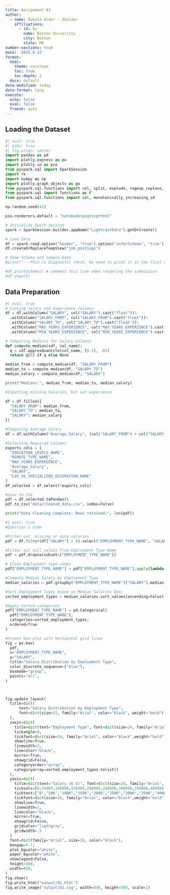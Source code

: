 ```yaml
---
title: Assignment 03
author:
  - name: Dakota Alder - dkalder
    affiliations:
      - id: bu
        name: Boston University
        city: Boston
        state: MA
number-sections: true
date: '2025-9-22'
format:
  html:
    theme: cerulean
    toc: true
    toc-depth: 2
  docx: default
date-modified: today
date-format: long
execute:
  echo: false
  eval: false
  freeze: auto
---
```


## Loading the Dataset

```python

#| eval: true
#| echo: true
#| fig-align: center
import pandas as pd
import plotly.express as px
import plotly.io as pio
from pyspark.sql import SparkSession
import re
import numpy as np
import plotly.graph_objects as go
from pyspark.sql.functions import col, split, explode, regexp_replace, transform, when
from pyspark.sql import functions as F
from pyspark.sql.functions import col, monotonically_increasing_id

np.random.seed(42)

pio.renderers.default = "notebook+png+svg+html"

# Initialize Spark Session
spark = SparkSession.builder.appName("LightcastData").getOrCreate()

# Load Data
df = spark.read.option("header", "true").option("inferSchema", "true").option("multiLine","true").option("escape", "\"").csv("data/lightcast_job_postings.csv")
df.createOrReplaceTempView("job_postings")

# Show Schema and Sample Data
#print("---This is Diagnostic check, No need to print it in the final doc---")

#df.printSchema() # comment this line when rendering the submission
#df.show(5)
```

## Data Preparation

```python
#| eval: true
# Casting Salary and Experience Columns
df = df.withColumn("SALARY", col("SALARY").cast("float"))\
  .withColumn("SALARY_FROM", col("SALARY_FROM").cast("float"))\
  .withColumn("SALARY_TO", col("SALARY_TO").cast("float"))\
  .withColumn("MAX_YEARS_EXPERIENCE", col("MAX_YEARS_EXPERIENCE").cast("float"))\
  .withColumn("MIN_YEARS_EXPERIENCE", col("MIN_YEARS_EXPERIENCE").cast("float"))

# Computing Medians for Salary Columns
def compute_median(sdf, col_name):
  q = sdf.approxQuantile(col_name, [0.5], .01)
  return q[0] if q else None

median_from = compute_median(df, "SALARY_FROM")
median_to = compute_median(df, "SALARY_TO")
median_salary = compute_median(df, "SALARY")

print("Medians:", median_from, median_to, median_salary)

#Inputting missing Salaries, but not experience

df = df.fillna({
  "SALARY_FROM": median_from,
  "SALARY_TO": median_to,
  "SALARY": median_salary
})

#Computing Average Salary
df = df.withColumn("Average_Salary", (col("SALARY_FROM") + col("SALARY_TO"))/2)

#Selecting Required Columns
exports_cols = [
  "EDUCATION_LEVELS_NAME",
  "REMOTE_TYPE_NAME",
  "MAX_YEARS_EXPERIENCE",
  "Average_Salary",
  "SALARY",
  "LOT_V6_SPECIALIZED_OCCUPATION_NAME"
]
df_selected = df.select(*exports_cols)

#Save to CSV
pdf = df_selected.toPandas()
pdf.to_csv("data/cleaned_data.csv", index=False)

print("Data Cleaning Complete. Rows retained:", len(pdf))
```

```python
#| eval: true
#Question 1 Code

#Filter out  missing or zero salaries
pdf = df.filter(df["SALARY"] > 0).select("EMPLOYMENT_TYPE_NAME", "SALARY").toPandas()

#Filter out null values from Employment Type Name
pdf = pdf.dropna(subset=["EMPLOYMENT_TYPE_NAME"])

# Clean Employment type names
pdf["EMPLOYMENT_TYPE_NAME"] = pdf["EMPLOYMENT_TYPE_NAME"].apply(lambda x: re.sub(r"[^\x00-\x7F]+", "", x))

#Compute Median Salary by Employment Type
median_salaries = pdf.groupby("EMPLOYMENT_TYPE_NAME")["SALARY"].median()

#Sort Employment Types based on Median Salaries Desc
sorted_employment_types = median_salaries.sort_values(ascending=False).index

#Apply sorted categories
pdf["EMPLOYMENT_TYPE_NAME"] = pd.Categorical(
  pdf["EMPLOYMENT_TYPE_NAME"],
  categories=sorted_employment_types,
  ordered=True
)

#Create box plot with Horizontal grid lines
fig = px.box(
  pdf,
  x="EMPLOYMENT_TYPE_NAME",
  y="SALARY",
  title="Salary Distribution by Employment Type",
  color_discrete_sequence=["blue"],
  boxmode="group",
  points="all",
)



fig.update_layout(
  title=dict(
      text="Salary Distribution by Employment Type",
      font=dict(size=25, family="Arial", color="black", weight="bold")
  ),
  xaxis=dict(
    title=dict(text="Employment Type", font=dict(size=24, family="Arial", color="black", weight="bold")),
    tickangle=0,
    tickfont=dict(size=18, family="Arial", color="black",weight="bold"),
    showline=True,
    linewidth=2,
    linecolor="black",
    mirror=True,
    showgrid=False,
    categoryorder="array",
    categoryarray=sorted_employment_types.tolist()
  ),
  yaxis=dict(
    title=dict(text="Salary (K $)", font=dict(size=24, family="Arial", color="black", weight="bold")),
    tickvals=[0,50000,100000,150000,200000,250000,300000,350000,400000,450000,500000],
    ticktext=["0","50K","100K","150K","200K","250K","300K","350K","400K","450K","500K"],
    tickfont=dict(size=18, family="Arial", color="black",weight="bold"),
    showline=True,
    linewidth=2,
    linecolor="black",
    mirror=True,
    showgrid=False,
    gridcolor="lightgray",
    gridwidth=.5
  )
  font=dict(family="Arial", size=16, color="black"),
  boxgap=0.7,
  plot_bgcolor="white",
  paper_bgcolor="white",
  showlegend=False,
  height=500,
  width=850,
)
fig.show()
fig.write_html("output/Q1.html")
fig.write_image("output/Q1.svg", width=850, height=500, scale=1)

```